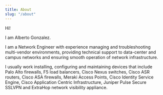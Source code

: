 ```yaml
---
title: About
slug: "/about"
---
```


Hi!

I am Alberto Gonzalez.

I am a Network Engineer with experience managing and troubleshooting multi-vendor environments, providing technical support to data-center and campus networks and ensuring smooth operation of network infrastructure.

I usually work installing, configuring and maintaining devices that include Palo Alto firewalls, F5 load balancers, Cisco Nexus switches, Cisco ASR routers, Cisco ASA firewalls, Meraki Access Points, Cisco Identity Service Engine, Cisco Application Centric Infrastructure, Juniper Pulse Secure SSLVPN and ExtraHop network visibility appliance.
